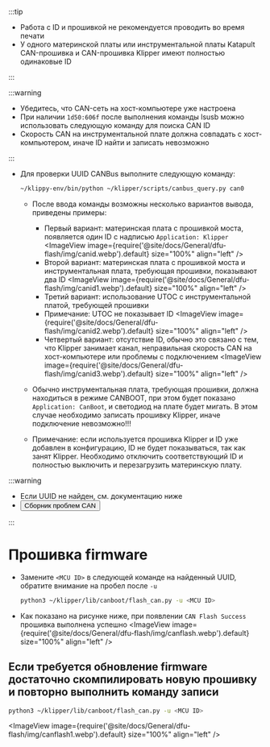 :::tip

* Работа с ID и прошивкой не рекомендуется проводить во время печати
* У одного материнской платы или инструментальной платы Katapult CAN-прошивка и CAN-прошивка Klipper имеют полностью одинаковые ID

:::

:::warning

* Убедитесь, что CAN-сеть на хост-компьютере уже настроена
* При наличии `1d50:606f` после выполнения команды lsusb можно использовать следующую команду для поиска CAN ID
* Скорость CAN на инструментальной плате должна совпадать с хост-компьютером, иначе ID найти и записать невозможно

:::

* Для проверки UUID CANBus выполните следующую команду:

    ```bash
    ~/klippy-env/bin/python ~/klipper/scripts/canbus_query.py can0
    ```

    * После ввода команды возможны несколько вариантов вывода, приведены примеры:
        * Первый вариант: материнская плата с прошивкой моста, появляется один ID с надписью `Application: Klipper`
            <ImageView image={require('@site/docs/General/dfu-flash/img/canid.webp').default} size="100%" align="left" />  
        * Второй вариант: материнская плата с прошивкой моста и инструментальная плата, требующая прошивки, показывают два ID
            <ImageView image={require('@site/docs/General/dfu-flash/img/canid1.webp').default} size="100%" align="left" />  
        * Третий вариант: использование UTOC с инструментальной платой, требующей прошивки
        * Примечание: UTOC не показывает ID
            <ImageView image={require('@site/docs/General/dfu-flash/img/canid2.webp').default} size="100%" align="left" />  
        * Четвертый вариант: отсутствие ID, обычно это связано с тем, что Klipper занимает канал, неправильная скорость CAN на хост-компьютере или проблемы с подключением
            <ImageView image={require('@site/docs/General/dfu-flash/img/canid3.webp').default} size="100%" align="left" />  

    * Обычно инструментальная плата, требующая прошивки, должна находиться в режиме CANBOOT, при этом будет показано `Application: CanBoot`, и светодиод на плате будет мигать. В этом случае необходимо записать прошивку Klipper, иначе подключение невозможно!!!
    * Примечание: если используется прошивка Klipper и ID уже добавлен в конфигурацию, ID не будет показываться, так как занят Klipper. Необходимо отключить соответствующий ID и полностью выключить и перезагрузить материнскую плату.

:::warning

* Если UUID не найден, см. документацию ниже  
* <Button variant="contained" disableElevation component="a" rel="noopener" href="/docs/DebugDoc/faq/klipper_can">Сборник проблем CAN</Button>

:::

# Прошивка firmware

* Замените `<MCU ID>` в следующей команде на найденный UUID, обратите внимание на пробел после `-u`
    ```bash
    python3 ~/klipper/lib/canboot/flash_can.py -u <MCU ID>
    ```

* Как показано на рисунке ниже, при появлении `CAN Flash Success` прошивка выполнена успешно
    <ImageView image={require('@site/docs/General/dfu-flash/img/canflash.webp').default} size="100%" align="left" />  

## Если требуется обновление firmware достаточно скомпилировать новую прошивку и повторно выполнить команду записи
```bash
python3 ~/klipper/lib/canboot/flash_can.py -u <MCU ID>
```
<ImageView image={require('@site/docs/General/dfu-flash/img/canflash1.webp').default} size="100%" align="left" />  

